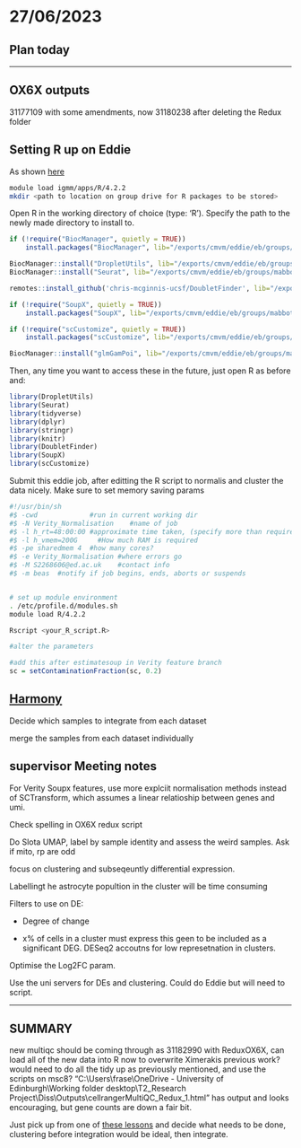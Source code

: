 # 27/06/2023

## Plan today

------------------------------------------------------------------------

## OX6X outputs

31177109 with some amendments, now 31180238 after deleting the Redux folder

## Setting R up on Eddie

As shown [here](https://www.wiki.ed.ac.uk/pages/viewpage.action?spaceKey=ResearchServices&title=R)

```bash
module load igmm/apps/R/4.2.2
mkdir <path to location on group drive for R packages to be stored>
```

Open R in the working directory of choice (type: 'R'). Specify the path to the newly made directory to install to.

```r
if (!require("BiocManager", quietly = TRUE))
    install.packages("BiocManager", lib="/exports/cmvm/eddie/eb/groups/mabbott_grp/Fraser/Project_23/Rpackages")

BiocManager::install("DropletUtils", lib="/exports/cmvm/eddie/eb/groups/mabbott_grp/Fraser/Project_23/Rpackages")
BiocManager::install("Seurat", lib="/exports/cmvm/eddie/eb/groups/mabbott_grp/Fraser/Project_23/Rpackages")

remotes::install_github('chris-mcginnis-ucsf/DoubletFinder', lib="/exports/cmvm/eddie/eb/groups/mabbott_grp/Fraser/Project_23/Rpackages")

if (!require("SoupX", quietly = TRUE))
    install.packages("SoupX", lib="/exports/cmvm/eddie/eb/groups/mabbott_grp/Fraser/Project_23/Rpackages")

if (!require("scCustomize", quietly = TRUE))
    install.packages("scCustomize", lib="/exports/cmvm/eddie/eb/groups/mabbott_grp/Fraser/Project_23/Rpackages")

BiocManager::install("glmGamPoi", lib="/exports/cmvm/eddie/eb/groups/mabbott_grp/Fraser/Project_23/Rpackages")
```

Then, any time you want to access these in the future, just open R as before and:

```r
library(DropletUtils)
library(Seurat)
library(tidyverse)
library(dplyr)
library(stringr)
library(knitr)
library(DoubletFinder)
library(SoupX)
library(scCustomize)
```

Submit this eddie job, after editting the R script to normalis and cluster the data nicely. Make sure to set memory saving params

```bash
#!/usr/bin/sh
#$ -cwd             #run in current working dir
#$ -N Verity_Normalisation    #name of job
#$ -l h_rt=48:00:00 #approximate time taken, (specify more than required for safety)
#$ -l h_vmem=200G     #How much RAM is required
#$ -pe sharedmem 4  #how many cores?
#$ -e Verity_Normalisation #where errors go
#$ -M S2268606@ed.ac.uk    #contact info
#$ -m beas  #notify if job begins, ends, aborts or suspends


# set up module environment
. /etc/profile.d/modules.sh
module load R/4.2.2

Rscript <your_R_script.R>

#alter the parameters
```

```r
#add this after estimatesoup in Verity feature branch
sc = setContaminationFraction(sc, 0.2)
```

## [Harmony](https://hbctraining.github.io/scRNA-seq_online/lessons/06a_integration_harmony.html)

Decide which samples to integrate from each dataset

merge the samples from each dataset individually

## supervisor Meeting notes

For Verity Soupx features, use more explciit normalisation methods instead of SCTransform, which assumes a linear relatioship between genes and umi.

Check spelling in OX6X redux script

Do Slota UMAP, label by sample identity and assess the weird samples. Ask if mito, rp are odd

focus on clustering and subseqeuntly differential expression.

Labellingt he astrocyte popultion in the cluster will be time consuming

Filters to use on DE:

-   Degree of change

-   x% of cells in a cluster must express this geen to be included as a significant DEG. DESeq2 accoutns for low represetnation in clusters.

Optimise the Log2FC param.

Use the uni servers for DEs and clustering. Could do Eddie but will need to script.

------------------------------------------------------------------------

## SUMMARY

new multiqc should be coming through as 31182990 with ReduxOX6X, can load all of the new data into R now to overwrite Ximerakis previous work? would need to do all the tidy up as previously mentioned, and use the scripts on msc8? "C:\\Users\\frase\\OneDrive - University of Edinburgh\\Working folder desktop\\T2_Research Project\\Diss\\Outputs\\cellrangerMultiQC_Redux_1.html" has output and looks encouraging, but gene counts are down a fair bit.

Just pick up from one of [these lessons](https://github.com/hbctraining/scRNA-seq_online/blob/master/lessons/07_SC_clustering_cells_SCT.md) and decide what needs to be done, clustering before integration would be ideal, then integrate.
